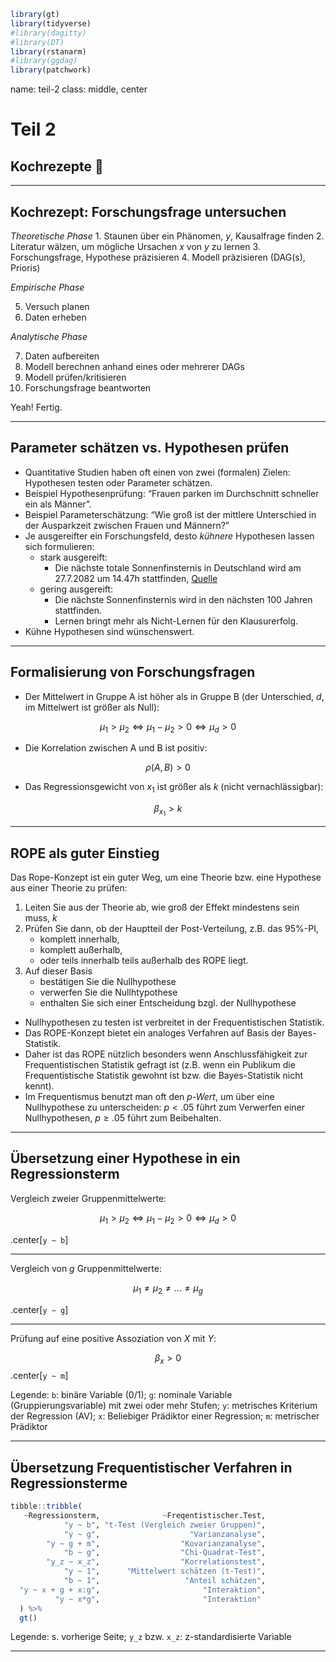 
```r
library(gt)
library(tidyverse)
#library(dagitty)
#library(DT)
library(rstanarm)
#library(ggdag)
library(patchwork)
```






name: teil-2
class: middle, center



# Teil 2

## Kochrezepte 🍲

---

## Kochrezept: Forschungsfrage untersuchen

*Theoretische Phase*
1. Staunen über ein Phänomen, $y$, Kausalfrage finden
2. Literatur wälzen, um mögliche Ursachen $x$ von $y$ zu lernen
3. Forschungsfrage, Hypothese präzisieren
4. Modell präzisieren (DAG(s), Prioris)

*Empirische Phase*

5. Versuch planen
6. Daten erheben

*Analytische Phase*

7. Daten aufbereiten
8. Modell berechnen anhand eines oder mehrerer DAGs
9. Modell prüfen/kritisieren
10. Forschungsfrage beantworten



Yeah! Fertig.

---

## Parameter schätzen vs. Hypothesen prüfen

- Quantitative Studien haben oft einen von zwei (formalen) Zielen: Hypothesen testen oder Parameter schätzen.
- Beispiel Hypothesenprüfung: "Frauen parken im Durchschnitt schneller ein als Männer".
- Beispiel Parameterschätzung: "Wie groß ist der mittlere Unterschied in der Ausparkzeit zwischen Frauen und Männern?"
- Je ausgereifter ein Forschungsfeld, desto *kühnere* Hypothesen lassen sich formulieren:
    - stark ausgereift: 
      - Die nächste totale Sonnenfinsternis in Deutschland wird am 27.7.2082 um 14.47h stattfinden, [Quelle](https://www.solar-eclipse.info/de/eclipse/country/DE/)
    - gering ausgereift: 
      - Die nächste Sonnenfinsternis wird in den nächsten 100 Jahren stattfinden.
      - Lernen bringt mehr als Nicht-Lernen für den Klausurerfolg.
- Kühne Hypothesen sind wünschenswert.


---

## Formalisierung von Forschungsfragen

- Der Mittelwert in Gruppe A ist höher als in Gruppe B (der Unterschied, $d$, im Mittelwert ist größer als Null):

$$\mu_1 > \mu_2 \Leftrightarrow \mu_1 - \mu_2 > 0 \Leftrightarrow \mu_d > 0$$

- Die Korrelation zwischen A und B ist positiv:

$$\rho(A,B) > 0$$

- Das Regressionsgewicht von $x_1$ ist größer als $k$ (nicht vernachlässigbar):

$$\beta_{x_1} > k$$

---

## ROPE als guter Einstieg

Das Rope-Konzept ist ein guter Weg, um eine Theorie bzw. eine Hypothese aus einer Theorie zu prüfen:

1. Leiten Sie aus der Theorie ab, wie groß der Effekt mindestens sein muss, $k$
2. Prüfen Sie dann, ob der Hauptteil der Post-Verteilung, z.B. das 95%-PI, 
    - komplett innerhalb, 
    - komplett außerhalb, 
    - oder teils innerhalb teils außerhalb 
  des ROPE liegt.
3. Auf dieser Basis 
    - bestätigen Sie die Nullhypothese
    - verwerfen Sie die Nullhtypothese
    - enthalten Sie sich einer Entscheidung bzgl. der Nullhypothese
  

- Nullhypothesen zu testen ist verbreitet in der Frequentistischen Statistik.
- Das ROPE-Konzept bietet ein analoges Verfahren auf Basis der Bayes-Statistik.
- Daher ist das ROPE nützlich besonders wenn Anschlussfähigkeit zur Frequentistischen Statistik gefragt ist (z.B. wenn ein Publikum die Frequentistische Statistik gewohnt ist bzw. die Bayes-Statistik nicht kennt).
- Im Frequentismus benutzt man oft den *p-Wert*, um über eine Nullhypothese zu unterscheiden: $p < .05$ führt zum Verwerfen einer Nullhypothesen, $p \ge .05$ führt zum Beibehalten.

---

## Übersetzung einer Hypothese in ein Regressionsterm


Vergleich zweier Gruppenmittelwerte:

$$\mu_1 > \mu_2 \Leftrightarrow \mu_1 - \mu_2 > 0 \Leftrightarrow \mu_d > 0$$

.center[`y ~ b`]

--- 

Vergleich von $g$ Gruppenmittelwerte:

$$\mu_1 \ne \mu_2 \ne \ldots \ne \mu_g$$

.center[`y ~ g`]

--- 

Prüfung auf eine positive Assoziation von $X$ mit $Y$:

$$\beta_x > 0$$
.center[`y ~ m`]



Legende: `b`: binäre Variable (0/1); `g`: nominale Variable (Gruppierungsvariable) mit zwei oder mehr Stufen; `y`: metrisches Kriterium der Regression (AV); `x`: Beliebiger Prädiktor einer Regression; `m`: metrischer Prädiktor





---

## Übersetzung Frequentistischer Verfahren in Regressionsterme

```r
tibble::tribble(
   ~Regressionsterm,              ~Freqentistischer.Test,
            "y ~ b", "t-Test (Vergleich zweier Gruppen)",
            "y ~ g",                    "Varianzanalyse",
        "y ~ g + m",                  "Kovarianzanalyse",
            "b ~ g",                  "Chi-Quadrat-Test",
        "y_z ~ x_z",                  "Korrelationstest",
            "y ~ 1",      "Mittelwert schätzen (t-Test)",
            "b ~ 1",                   "Anteil schätzen",
  "y ~ x + g + x:g",                       "Interaktion",
          "y ~ x*g",                       "Interaktion"
  ) %>% 
  gt()
```



Legende: s. vorherige Seite; `y_z` bzw. `x_z`: z-standardisierte Variable


---

